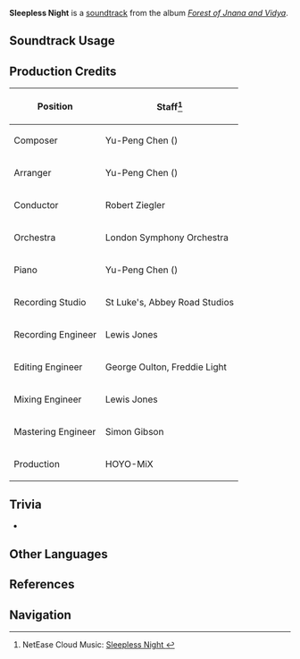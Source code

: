 {{Soundtrack Infobox
|image          = Forest of Jnana and Vidya.png
|album          = Forest of Jnana and Vidya
|disc           = 1
|number         = 17
|featured       =
|featured2      =
|featured3      =
|featured_disc  =
|featured_disc2 =
|featured_disc3 =
|youtube_id     = CWcD4xyhEDw
|spotify_id     = 03TcsyimsEIUx9gwJCduej
|previous       = Bustling Streets
|next           = Village Surrounded by Green
}}
'''Sleepless Night''' is a [[soundtrack]] from the album ''[[Forest of Jnana and Vidya]]''.

==Soundtrack Usage==
{{Soundtrack Usage
|quest    = The Strongest Opponent! The Biggest Crisis!
|location = Port Ormos//night
}}

==Production Credits==
{| class="wikitable"
! Position
! Staff<ref>NetEase Cloud Music: [https://music.163.com/#/song?id=1992139169 Sleepless Night {{zh|阑珊夜色}}]</ref>
|-
! Composer
| Yu-Peng Chen ({{zh|陈致逸}})
|-
! Arranger
| Yu-Peng Chen ({{zh|陈致逸}})
|-
! Conductor
| Robert Ziegler
|-
! Orchestra
| London Symphony Orchestra
|-
! Piano
| Yu-Peng Chen ({{zh|陈致逸}})
|-
! Recording Studio
| St Luke's, Abbey Road Studios
|-
! Recording Engineer
| Lewis Jones
|-
! Editing Engineer
| George Oulton, Freddie Light
|-
! Mixing Engineer
| Lewis Jones
|-
! Mastering Engineer
| Simon Gibson
|-
! Production
| HOYO-MiX
|}

==Trivia==
* {{Transclude|Bustling Streets|PortOrmosTheme2|section=1}}

==Other Languages==
{{Other Languages
|en      = Sleepless Night
|zhs     = 阑珊夜色
|zhs_rm  = Lánshān Yèsè
|zht     = 闌珊夜色
|zht_rm  = Lánshān Yèsè
|zh_tl   = Fading Nighttime Scenery
|ja      = 色褪せる夜
|ja_rm   = Iro-aseru Yoru
|ja_tl   = Fading Night
}}

==References==
{{Reflist}}

==Navigation==
{{Soundtrack Navbox|Forest of Jnana and Vidya}}